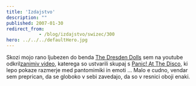 ```yaml
---
title: 'Izdajstvo'
description: ""
published: 2007-01-30
redirect_from: 
            - /blog/izdajstvo/swizec/300
hero: ../../../defaultHero.jpg
---
```

Skozi mojo rano ljubezen do benda [The Dresden Dolls](http://www.dresdendolls.com/) sem na youtube odkril[zanimiv video](http://youtube.com/watch?v=vY2WLMf0F_c), katerega so ustvarili skupaj s [Panic! At The Disco](http://www.panicatthedisco.com/), ki lepo pokaze razmerje med pantomimiki in emoti ... Malo e cudno, vendar sem preprican, da se globoko v sebi zavedajo, da so v resnici oboji enaki.